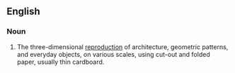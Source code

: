 ==English==

===Noun===
{{wikipedia}}
{{en-noun|sg=[[origamic]] [[architecture]]|-}}

# The three-dimensional [[reproduction]] of architecture, geometric patterns, and everyday objects, on various scales, using cut-out and folded paper, usually thin cardboard.